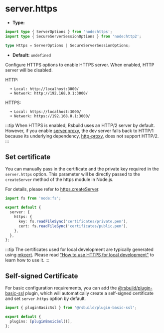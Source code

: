 # server.https

- **Type:**

```ts
import type { ServerOptions } from 'node:https';
import type { SecureServerSessionOptions } from 'node:http2';

type Https = ServerOptions | SecureServerSessionOptions;
```

- **Default:** `undefined`

Configure HTTPS options to enable HTTPS server. When enabled, HTTP server will be disabled.

HTTP:

```
  ➜ Local: http://localhost:3000/
  ➜ Network: http://192.168.0.1:3000/
```

HTTPS:

```
  ➜ Local: https://localhost:3000/
  ➜ Network: https://192.168.0.1:3000/
```

:::tip
When HTTPS is enabled, Rsbuild uses an HTTP/2 server by default. However, if you enable [server.proxy](/config/server/proxy), the dev server falls back to HTTP/1 because its underlying dependency, [http-proxy](https://www.npmjs.com/package/http-proxy), does not support HTTP/2.
:::

## Set certificate

You can manually pass in the certificate and the private key required in the `server.https` option. This parameter will be directly passed to the `createServer` method of the https module in Node.js.

For details, please refer to [https.createServer](https://nodejs.org/api/https.html#https_https_createserver_options_requestlistener).

```ts
import fs from 'node:fs';

export default {
  server: {
    https: {
      key: fs.readFileSync('certificates/private.pem'),
      cert: fs.readFileSync('certificates/public.pem'),
    },
  },
};
```

:::tip
The certificates used for local development are typically generated using [mkcert](https://github.com/FiloSottile/mkcert). Please read ["How to use HTTPS for local development"](https://web.dev/articles/how-to-use-local-https?hl=en) to learn how to use it.
:::

## Self-signed Certificate

For basic configuration requirements, you can add the [@rsbuild/plugin-basic-ssl](https://github.com/rspack-contrib/rsbuild-plugin-basic-ssl) plugin, which will automatically create a self-signed certificate and set `server.https` option by default.

```ts
import { pluginBasicSsl } from '@rsbuild/plugin-basic-ssl';

export default {
  plugins: [pluginBasicSsl()],
};
```
